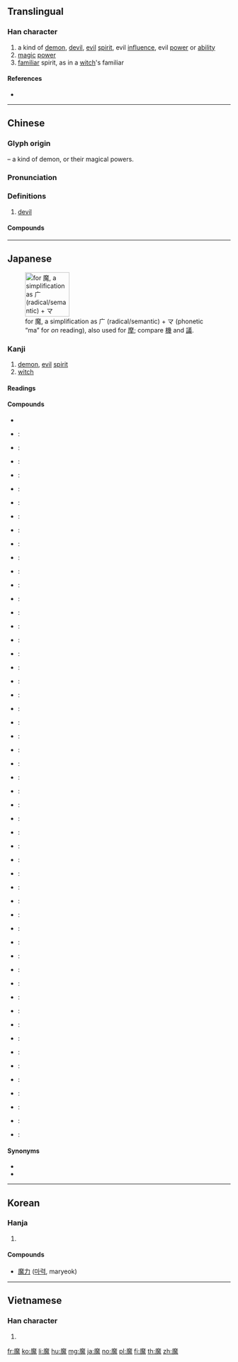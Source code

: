 {{character info/new}}
==Translingual==

===Han character===
{{Han char|rn=194|rad=鬼|as=11|sn=21|four=00213|canj=ICHUI,IDHUI,IDHI|ids=⿸麻鬼}}

# a kind of [[demon]], [[devil]], [[evil]] [[spirit]], evil [[influence]], evil [[power]] or [[ability]]
# [[magic]] [[power]]
# [[familiar]] spirit, as in a [[witch]]'s familiar

====References====
* {{Han ref|kx=1462.670|dkj=45906|dj=1997.020|hdz=74436.110|uh=9B54|ud=39764|bh=C55D|bd=50525}}

----

==Chinese==
{{zh-forms}}

===Glyph origin===
{{Han etym}}
{{Han compound|麻|鬼|t2=demon|ls=psc|c1=p|c2=s}} – a kind of demon, or their magical powers.

===Pronunciation===
{{zh-pron
|m=mó
|c=mo1,mo4
|h=pfs=mô
|md=
|mn=mô͘
|w=
|mc=y
|oc=y
|cat=n
}}

===Definitions===
{{zh-hanzi}}

# [[devil]]

====Compounds====
{{zh-der|魔道|魔法|魔法石|魔方|魔高一尺，道高一丈|魔怪|魔鬼|魔窟|魔力|魔難|魔術|魔頭|魔王|魔影|魔芋|魔掌|魔杖|魔障|魔爪|魔怪}}

----

==Japanese==
[[File:RYAKUJI ma.png|thumb|right|100px|{{w|Ryakuji}} for 魔, a {{w|phono-semantic}} simplification as 广 (radical/semantic) + マ (phonetic “ma” for ''on'' reading), also used for [[摩#Japanese|摩]]; compare [[機#Japanese|機]] and [[議#Japanese|議]].]]

===Kanji===
{{ja-kanji|rs=鬼11|grade=c}}

# [[demon]], [[evil]] [[spirit]]
# [[witch]]

====Readings====
{{ja-readings
|goon=[[ま]] (ma)
|kanon=[[ば]] (ba) {{non-joyo-reading}}
}}

====Compounds====
{{der-top|Compounds}}
* {{ja-r|閻魔|^えんま}}
* {{ja-r|妖魔|ようま}}:
* {{ja-r|霊魔|れいま}}:
* {{ja-r|邪魔|じゃま}}:
* {{ja-r|魔鬼|まき}}:
* {{ja-r|魔王|まおう}}:
* {{ja-r|魔界|まかい}}:
* {{ja-r|魔境|まきょう}}:
* {{ja-r|魔窟|まくつ}}:
* {{ja-r|魔手|ましゅ}}:
* {{ja-r|邪魔|じゃま}}:
* {{ja-r|魔性|ましょう}}:
* {{ja-r|悪魔|あくま}}:
* {{ja-r|悪魔主義|あくましゅぎ}}:
* {{ja-r|魔神|まじん}}:
* {{ja-r|魔弾|まだん}}:
* {{ja-r|魔酔|ますい}}:
* {{ja-r|魔睡|ますい}}:
* {{ja-r|魔羅|まら}}:
* {{ja-r|魔物|まもの}}:
* {{ja-r|魔者|まもの}}:
* {{ja-r|天魔|てんま}}:
* {{ja-r|病魔|びょうま}}:
* {{ja-r|水魔|すいま}}:
* {{ja-r|魔羅|まら}}:
* {{ja-r|魔幻|まげん}}:
* {{ja-r|魔術|まじゅつ}}:
* {{ja-r|魔術師|まじゅつし}}:
* {{ja-r|魔術士|まじゅつし}}:
* {{ja-r|魔道|まどう}}:
* {{ja-r|魔道師|まどうし}}:
* {{ja-r|魔道士|まどうし}}:
* {{ja-r|魔導|まどう}}:
* {{ja-r|魔導師|まどうし}}:
* {{ja-r|魔導士|まどうし}}:
* {{ja-r|魔法|まほう}}:
* {{ja-r|魔法円|まほうえん}}:
* {{ja-r|魔法師|まほうし}}:
* {{ja-r|魔法士|まほうし}}:
* {{ja-r|魔人|まじん}}:
* {{ja-r|魔女|まじょ}}:
* {{ja-r|魔男|まだん}}:
* {{ja-r|破魔|はま}}:
* {{ja-r|祓魔|ふつま}}:
* {{ja-r|魔力|まりょく}}:
* {{ja-r|放火魔|ほうかま}}:
* {{ja-r|魔法瓶|まほうびん}}:
* {{ja-r|使い魔|つかいま}}:
* {{ja-r|魔が差す|まがさす}}:
* {{ja-r|魔の海|まのうみ}}:
* {{ja-r|魔除け|まよけ}}:
* {{ja-r|お邪魔虫|おじゃまむし}}:
* {{ja-r|誤魔化す|ごまかす}}:
{{der-bottom}}

====Synonyms====
* {{l|ja|鬼}}
* {{l|ja|妖}}

----

==Korean==

===Hanja===
{{ko-hanja|hangeul=마|eumhun=|rv=ma|mr=ma|y=ma}}

# {{defn|lang=ko|sort=鬼11}}

====Compounds====
* [[魔力]] ([[마력]], maryeok)

----

==Vietnamese==

===Han character===
{{vi-hantu|[[ma]]|rs=鬼11}}

# {{defn|lang=vi|sort=鬼11}}

[[fr:魔]]
[[ko:魔]]
[[li:魔]]
[[hu:魔]]
[[mg:魔]]
[[ja:魔]]
[[no:魔]]
[[pl:魔]]
[[fi:魔]]
[[th:魔]]
[[zh:魔]]